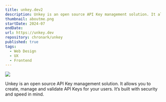 ```yaml
---
title: unkey.dev2
description: Unkey is an open source API Key management solution. It allows you to create, manage and validate API Keys for your users. It’s built with security and speed in mind.
thumbnail: aboutme.png
startDate: 2024-07
endDate: 
url: https://unkey.dev
repository: chronark/unkey
published: true
tags:
  - Web Design
  - UX
  - Frontend
---
```



[![](https://unkey.dev/images/landing/app.png)](https://unkey.dev)

Unkey is an open source API Key management solution. It allows you to create, manage and validate API Keys for your users. It’s built with security and speed in mind.
